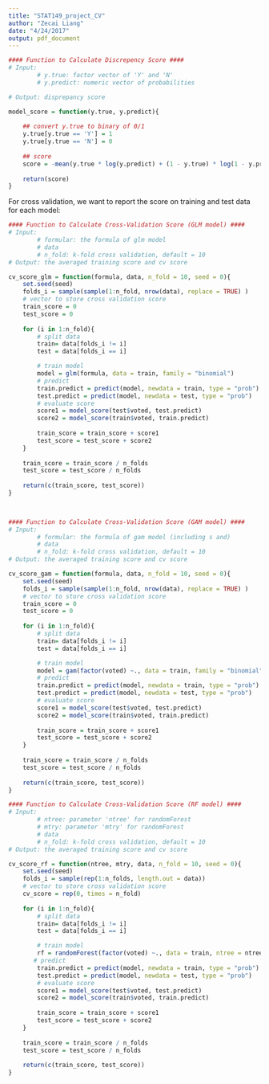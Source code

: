 ```yaml
---
title: "STAT149_project_CV"
author: "Zecai Liang"
date: "4/24/2017"
output: pdf_document
---
```


```r
#### Function to Calculate Discrepency Score ####
# Input: 
        # y.true: factor vector of 'Y' and 'N'
        # y.predict: numeric vector of probabilities

# Output: disprepancy score

model_score = function(y.true, y.predict){
    
    ## convert y.true to binary of 0/1
    y.true[y.true == 'Y'] = 1
    y.true[y.true == 'N'] = 0
    
    ## score
    score = -mean(y.true * log(y.predict) + (1 - y.true) * log(1 - y.predict))
    
    return(score)
}
```

For cross validation, we want to report the score on training and test data for each model:

```r
#### Function to Calculate Cross-Validation Score (GLM model) ####
# Input: 
        # formular: the formula of glm model
        # data
        # n_fold: k-fold cross validation, default = 10
# Output: the averaged training score and cv score

cv_score_glm = function(formula, data, n_fold = 10, seed = 0){
    set.seed(seed)
    folds_i = sample(sample(1:n_fold, nrow(data), replace = TRUE) )
    # vector to store cross validation score
    train_score = 0
    test_score = 0
    
    for (i in 1:n_fold){
        # split data
        train= data[folds_i != i]
        test = data[folds_i == i]

        # train model
        model = glm(formula, data = train, family = "binomial")
        # predict
        train.predict = predict(model, newdata = train, type = "prob")
        test.predict = predict(model, newdata = test, type = "prob")
        # evaluate score
        score1 = model_score(test$voted, test.predict)
        score2 = model_score(train$voted, train.predict)
        
        train_score = train_score + score1
        test_score = test_score + score2
    }
    
    train_score = train_score / n_folds
    test_score = test_score / n_folds
    
    return(c(train_score, test_score)) 
}

    
```


```r
#### Function to Calculate Cross-Validation Score (GAM model) ####
# Input: 
        # formular: the formula of gam model (including s and)
        # data
        # n_fold: k-fold cross validation, default = 10
# Output: the averaged training score and cv score

cv_score_gam = function(formula, data, n_fold = 10, seed = 0){
    set.seed(seed)
    folds_i = sample(sample(1:n_fold, nrow(data), replace = TRUE) )
    # vector to store cross validation score
    train_score = 0
    test_score = 0
    
    for (i in 1:n_fold){
        # split data
        train= data[folds_i != i]
        test = data[folds_i == i]

        # train model
        model = gam(factor(voted) ~., data = train, family = "binomial")
        # predict
        train.predict = predict(model, newdata = train, type = "prob")
        test.predict = predict(model, newdata = test, type = "prob")
        # evaluate score
        score1 = model_score(test$voted, test.predict)
        score2 = model_score(train$voted, train.predict)
        
        train_score = train_score + score1
        test_score = test_score + score2
    }
    
    train_score = train_score / n_folds
    test_score = test_score / n_folds
    
    return(c(train_score, test_score))
}

```


```r
#### Function to Calculate Cross-Validation Score (RF model) ####
# Input: 
        # ntree: parameter 'ntree' for randomForest
        # mtry: parameter 'mtry' for randomForest
        # data
        # n_fold: k-fold cross validation, default = 10
# Output: the averaged training score and cv score

cv_score_rf = function(ntree, mtry, data, n_fold = 10, seed = 0){
    set.seed(seed)
    folds_i = sample(rep(1:n_folds, length.out = data))
    # vector to store cross validation score
    cv_score = rep(0, times = n_fold)
    
    for (i in 1:n_fold){
        # split data
        train= data[folds_i != i]
        test = data[folds_i == i]

        # train model
        rf = randomForest(factor(voted) ~., data = train, ntree = ntree, mtry = mtry)
       # predict
        train.predict = predict(model, newdata = train, type = "prob")
        test.predict = predict(model, newdata = test, type = "prob")
        # evaluate score
        score1 = model_score(test$voted, test.predict)
        score2 = model_score(train$voted, train.predict)
        
        train_score = train_score + score1
        test_score = test_score + score2
    }
    
    train_score = train_score / n_folds
    test_score = test_score / n_folds
    
    return(c(train_score, test_score))
}
```



